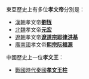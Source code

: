 東亞歷史上有多位'''孝文帝'''分別是：
*[[漢朝|漢朝]]孝文帝'''[[漢文帝|劉恆]]'''
*[[北魏|北魏]]孝文帝'''[[元宏|元宏]]'''
*[[遼朝|遼朝]]孝文帝'''[[遼道宗|遼道宗耶律洪基]]'''
*[[廣南國|廣南國]]孝文帝'''[[阮福源|熙宗阮福源]]'''

中國歷史上一位'''孝文王'''：
*[[戰國時代|戰國時代]][[秦國|秦國]]'''[[秦孝文王|孝文王柱]]'''

{{disambig|Cat=三字封號消歧義}}